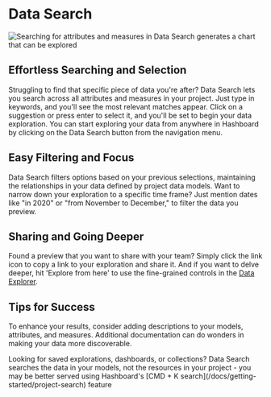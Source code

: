 
# Data Search

<img
  src="/visualizing_data/quick-explore.gif"
  alt="Searching for attributes and measures in Data Search generates a chart that can be explored"
/>

## Effortless Searching and Selection

Struggling to find that specific piece of data you're after? Data Search lets you search across all attributes and measures in your project. Just type in keywords, and you'll see the most relevant matches appear. Click on a suggestion or press enter to select it, and you'll be set to begin your data exploration. You can start exploring your data from anywhere in Hashboard by clicking on the Data Search button from the navigation menu.

## Easy Filtering and Focus

Data Search filters options based on your previous selections, maintaining the relationships in your data defined by project data models. Want to narrow down your exploration to a specific time frame? Just mention dates like "in 2020" or "from November to December," to filter the data you preview.

## Sharing and Going Deeper

Found a preview that you want to share with your team? Simply click the link icon to copy a link to your exploration and share it. And if you want to delve deeper, hit 'Explore from here' to use the fine-grained controls in the [Data Explorer](/docs/visualizing-data/data-tray).

## Tips for Success

To enhance your results, consider adding descriptions to your models, attributes, and measures. Additional documentation can do wonders in making your data more discoverable.

<Callout type="info">
  Looking for saved explorations, dashboards, or collections? Data Search
  searches the data in your models, not the resources in your project - you may
  be better served using Hashboard's [CMD + K
  search](/docs/getting-started/project-search) feature
</Callout>
